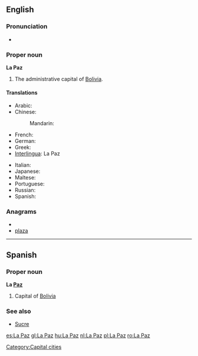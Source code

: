 {{wikipedia}}
==English==

===Pronunciation===
* {{IPA|/lɑːˈpæz/}}

===Proper noun===
'''La Paz'''

# The administrative capital of [[Bolivia]].

====Translations====
{{trans-top|capital of Bolivia}}
* Arabic: {{t|ar|لاباز|m|tr=labaaz}}
* Chinese:
*: Mandarin: {{t|cmn|拉巴斯|tr=Lābāsī|sc=Hani}}
* French: {{t-|fr|La Paz|f}}
* German: {{t-|de|La Paz}}
* Greek: {{t|el|Λα Παζ}}
* [[Interlingua]]: La Paz
{{trans-mid}}
* Italian: {{t-|it|La Paz|f}}
* Japanese: {{t|ja|ラパス|tr=Rapasu}}
* Maltese: {{t-|mt|La Paz|xs=Maltese}}
* Portuguese: {{t-|pt|La Paz|f}}
* Russian: {{t|ru|Ла-Пас|m|tr=La-Pás}}
* Spanish: {{t+|es|La Paz|f}}
{{trans-bottom}}


===Anagrams===
* {{alphagram|aalpz}}
* [[plaza#English|plaza]]


----

==Spanish==

===Proper noun===
'''La [[paz|Paz]]'''

# Capital of [[Bolivia]]

===See also===
* [[Sucre]]

[[Category:Capital cities]]

[[es:La Paz]]
[[gl:La Paz]]
[[hu:La Paz]]
[[nl:La Paz]]
[[pl:La Paz]]
[[ro:La Paz]]